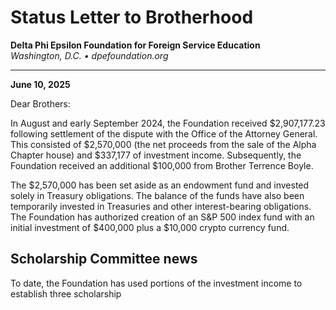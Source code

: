 # Status Letter to Brotherhood

**Delta Phi Epsilon Foundation for Foreign Service Education**  
*Washington, D.C. • dpefoundation.org*

---

**June 10, 2025**

Dear Brothers:

In August and early September 2024, the Foundation received $2,907,177.23 following settlement of the dispute with the Office of the Attorney General. This consisted of $2,570,000 (the net proceeds from the sale of the Alpha Chapter house) and $337,177 of investment income. Subsequently, the Foundation received an additional $100,000 from Brother Terrence Boyle.

The $2,570,000 has been set aside as an endowment fund and invested solely in Treasury obligations. The balance of the funds have also been temporarily invested in Treasuries and other interest-bearing obligations. The Foundation has authorized creation of an S&P 500 index fund with an initial investment of $400,000 plus a $10,000 crypto currency fund.

## Scholarship Committee news

To date, the Foundation has used portions of the investment income to establish three scholarship 